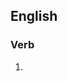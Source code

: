==English==

===Verb===
{{head|en|present participle}}

# {{present participle of|embay|lang=en|nocat=1}}